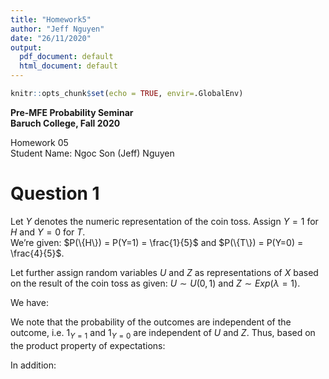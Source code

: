 ```yaml
---
title: "Homework5"
author: "Jeff Nguyen"
date: "26/11/2020"
output:
  pdf_document: default
  html_document: default
---
```


```r
knitr::opts_chunk$set(echo = TRUE, envir=.GlobalEnv)
```

**Pre-MFE Probability Seminar**  
**Baruch College, Fall 2020**  


Homework 05  
Student Name: Ngoc Son (Jeff) Nguyen  


# **Question 1**  
  
Let $Y$ denotes the numeric representation of the coin toss. Assign $Y=1$ for $H$ and $Y=0$ for $T$.  
We're given: $P(\{H\}) = P(Y=1) = \frac{1}{5}$ and $P(\{T\}) = P(Y=0) = \frac{4}{5}$.  
  
Let further assign random variables $U$ and $Z$ as representations of $X$ based on the result of the coin toss as given: $U \sim U(0,1)$ and $Z \sim Exp(\lambda =1)$.  

We have:  


\begin{equation}
  \begin{aligned}
    X =& 1_{Y=1}*U + 1_{Y=0}*Z  \\
   \text{and so:}&  \\
    E(X) =& E\left( 1_{Y=1}*U + 1_{Y=0}*Z \right)  \\
         =& E\left( 1_{Y=1}*U \right) + E\left( 1_{Y=0}*Z \right)  \quad \text{(Summation property of expectation)} \\ 
  \end{aligned}
\end{equation}  

We note that the probability of the outcomes are independent of the outcome, i.e. $1_{Y=1}$ and $1_{Y=0}$ are independent of $U$ and $Z$. Thus, based on the product property of expectations:  

\begin{equation}
  \begin{aligned}
    E(X) =& E\left( 1_{Y=1}*U \right) + E\left( 1_{Y=0}*Z \right)  \\
         =& E\left( 1_{Y=1} \right) * E(U) + E\left( 1_{Y=0} \right) * E(Z)  \\
         =& P(Y=1) * E(U) + P(Y=0) * E(Z)  \\
         =& \frac{1}{5} * \frac{1+0}{2} + P(Y=0) * E(Z) \quad \text{(Property of uniform distribution)}  \\
         =& \frac{1}{5} * \frac{1}{2} + \frac{4}{5} * \frac{1}{1} \quad \text{(Property of exponential distribution)}  \\
         =& \frac{9}{10}  \\
  \end{aligned}
\end{equation}  

In addition:  

\begin{equation}
  \begin{aligned}
    Var(X) =& E(X^2) - E(X)^2  \\
           =& E\left( 1_{Y=1} \right) * E(U)^2 + E\left( 1_{Y=0} \right) * E(Z)^2 - E(X)^2  \\
           =& \frac{1}{5} * \left(\frac{1}{2}\right)^2 + \frac{4}{5} * 1^2 - \left(\frac{9}{10}\right)^2  \\
           =& \frac{1}{25}  \\
  \end{aligned}
\end{equation}
